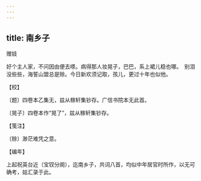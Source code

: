 ```yaml
---
---
---
```

title: 南乡子
---



赠妓





好个主人家，不问因由便去嗏。病得那人妆晃子，巴巴，系上裙儿稳也哪。　别泪没些些，海誓山盟总是赊。今日新欢须记取，孩儿，更过十年也似他。





【校】


〔题〕四卷本乙集无，兹从稼轩集钞存。广信书院本无此首。

〔晃子〕四卷本作“晃了”，兹从稼轩集钞存。





【笺注】


〔赊〕渺茫难凭之意。





【编年】


上起祝英台近（宝钗分阕），迄南乡子，共词八首，均似中年居官时所作，以无可确考，姑汇录于此。